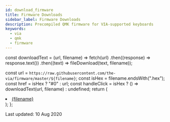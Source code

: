 ```yaml
---
id: download_firmware
title: Firmware Downloads
sidebar_label: Firmware Downloads
description: Precompiled QMK firmware for VIA-supported keyboards
keywords:
  - via
  - qmk
  - firmware
---
```


const downloadText = (url, filename) =>
  fetch(url)
    .then((response) => response.text())
    .then((text) => fileDownload(text, filename));

  const url = `https://raw.githubusercontent.com/the-via/firmware/master/${filename}`;
  const isHex = filename.endsWith(".hex");
  const href = isHex ? "#0" : url;
  const handleClick = isHex ? () => downloadText(url, filename) : undefined;
  return (
    <li>
      <a href={href} onClick={handleClick}>
        {filename}
      </a>
    </li>
  );
};

Last updated: 10 Aug 2020
<ul>
  <Download filename="1upkeyboards_1up60hse_via.hex"></Download>
  <Download filename="1upkeyboards_1up60hte_via.hex"></Download>
  <Download filename="1upkeyboards_1up60rgb_via.hex"></Download>
  <Download filename="1upkeyboards_sweet16_v1_via.hex"></Download>
  <Download filename="1upkeyboards_sweet16_v2_promicro_via.hex"></Download>
  <Download filename="1upkeyboards_sweet16_v2_proton_c_via.bin"></Download>
  <Download filename="40percentclub_luddite_via.hex"></Download>
  <Download filename="4pplet_aekiso60_rev_a_via.hex"></Download>
  <Download filename="4pplet_steezy60_rev_a_via.hex"></Download>
  <Download filename="4pplet_waffling60_rev_a_via.hex"></Download>
  <Download filename="7skb_rev1_via.hex"></Download>
  <Download filename="acheron_austin_via.bin"></Download>
  <Download filename="acheron_elongate_via.hex"></Download>
  <Download filename="acheron_shark_via.bin"></Download>
  <Download filename="adelheid_via.hex"></Download>
  <Download filename="aeboards_aegis_via.hex"></Download>
  <Download filename="aeboards_ext65_via.hex"></Download>
  <Download filename="ai03_equinox_rev0_via.hex"></Download>
  <Download filename="ai03_equinox_rev1_via.hex"></Download>
  <Download filename="ai03_lunar_via.hex"></Download>
  <Download filename="ai03_orbit_x_via.hex"></Download>
  <Download filename="ai03_polaris_via.hex"></Download>
  <Download filename="ai03_vega_via.bin"></Download>
  <Download filename="allison_numpad_via.hex"></Download>
  <Download filename="allison_via.hex"></Download>
  <Download filename="alps64_via.hex"></Download>
  <Download filename="aos_tkl_via.hex"></Download>
  <Download filename="arisu_via.hex"></Download>
  <Download filename="atxkb_1894_via.hex"></Download>
  <Download filename="bioi_g60ble_via.hex"></Download>
  <Download filename="blackplum_via.hex"></Download>
  <Download filename="bm16a_via.hex"></Download>
  <Download filename="bm60rgb_via.hex"></Download>
  <Download filename="boardwalk_via.hex"></Download>
  <Download filename="botanicalkeyboards_fm2u_via.hex"></Download>
  <Download filename="candybar_lefty_via.bin"></Download>
  <Download filename="candybar_righty_via.bin"></Download>
  <Download filename="cannonkeys_an_c_via.bin"></Download>
  <Download filename="cannonkeys_atlas_via.bin"></Download>
  <Download filename="cannonkeys_chimera65_via.bin"></Download>
  <Download filename="cannonkeys_db60_via.bin"></Download>
  <Download filename="cannonkeys_devastatingtkl_via.bin"></Download>
  <Download filename="cannonkeys_instant60_via.bin"></Download>
  <Download filename="cannonkeys_instant65_via.bin"></Download>
  <Download filename="cannonkeys_iron165_via.bin"></Download>
  <Download filename="cannonkeys_obliterated75_via.bin"></Download>
  <Download filename="cannonkeys_practice60_via.bin"></Download>
  <Download filename="cannonkeys_rekt1800_via.bin"></Download>
  <Download filename="cannonkeys_satisfaction75_prototype_via.bin"></Download>
  <Download filename="cannonkeys_satisfaction75_rev1_via.bin"></Download>
  <Download filename="cannonkeys_savage65_via.bin"></Download>
  <Download filename="cannonkeys_tmov2_via.bin"></Download>
  <Download filename="chili_via.hex"></Download>
  <Download filename="choc_taro_via.hex"></Download>
  <Download filename="clueboard_66_rev1_via.hex"></Download>
  <Download filename="clueboard_66_rev2_via.hex"></Download>
  <Download filename="clueboard_66_rev3_via.hex"></Download>
  <Download filename="clueboard_66_rev4_via.bin"></Download>
  <Download filename="contra_via.hex"></Download>
  <Download filename="coseyfannitutti_discipad_via.hex"></Download>
  <Download filename="coseyfannitutti_discipline_via.hex"></Download>
  <Download filename="coseyfannitutti_mysterium_via.hex"></Download>
  <Download filename="coseyfannitutti_romeo_via.hex"></Download>
  <Download filename="daisy_via.hex"></Download>
  <Download filename="dm9records_plaid_via.hex"></Download>
  <Download filename="do60_via.hex"></Download>
  <Download filename="doro67_multi_via.hex"></Download>
  <Download filename="doro67_regular_via.hex"></Download>
  <Download filename="doro67_rgb_via.hex"></Download>
  <Download filename="dp60_via.hex"></Download>
  <Download filename="duck_eagle_viper_v2_via.hex"></Download>
  <Download filename="duck_octagon_v1_via.hex"></Download>
  <Download filename="duck_octagon_v2_via.hex"></Download>
  <Download filename="duck_tcv3_via.hex"></Download>
  <Download filename="dz60_via.hex"></Download>
  <Download filename="dztech_bocc_via.hex"></Download>
  <Download filename="dztech_dz60rgb_ansi_v1_via.bin"></Download>
  <Download filename="dztech_dz60rgb_ansi_v2_via.hex"></Download>
  <Download filename="dztech_dz60rgb_v1_via.bin"></Download>
  <Download filename="dztech_dz60rgb_v2_via.hex"></Download>
  <Download filename="dztech_dz60rgb_wkl_v1_via.bin"></Download>
  <Download filename="dztech_dz60rgb_wkl_v2_via.hex"></Download>
  <Download filename="dztech_dz65rgb_v1_via.bin"></Download>
  <Download filename="dztech_dz65rgb_v2_via.hex"></Download>
  <Download filename="dztech_volcano660_via.hex"></Download>
  <Download filename="efreet_via.hex"></Download>
  <Download filename="eniigmakeyboards_ek65_via.hex"></Download>
  <Download filename="eniigmakeyboards_ek87_via.hex"></Download>
  <Download filename="exclusive_e6_rgb_via.hex"></Download>
  <Download filename="exclusive_e7v1_via.hex"></Download>
  <Download filename="exclusive_e85_via.hex"></Download>
  <Download filename="fallacy_via.hex"></Download>
  <Download filename="fc660c_via.hex"></Download>
  <Download filename="flx_lodestone_via.hex"></Download>
  <Download filename="flx_virgo_via.hex"></Download>
  <Download filename="foxlab_key65_hotswap_via.hex"></Download>
  <Download filename="foxlab_key65_universal_via.hex"></Download>
  <Download filename="foxlab_leaf60_hotswap_via.hex"></Download>
  <Download filename="foxlab_leaf60_universal_via.hex"></Download>
  <Download filename="gh60_revc_via.hex"></Download>
  <Download filename="gh60_satan_via.hex"></Download>
  <Download filename="ghs_rar_via.hex"></Download>
  <Download filename="gingham_via.hex"></Download>
  <Download filename="gray_studio_space65_via.hex"></Download>
  <Download filename="gray_studio_think65_hotswap_via.hex"></Download>
  <Download filename="gray_studio_think65_solder_via.hex"></Download>
  <Download filename="handwired_boss566y_redragon_vara_via.hex"></Download>
  <Download filename="handwired_dactyl_manuform_5x7_via.hex"></Download>
  <Download filename="handwired_prime_exl_plus_via.hex"></Download>
  <Download filename="handwired_prime_exl_via.hex"></Download>
  <Download filename="handwired_swiftrax_cowfish_via.hex"></Download>
  <Download filename="hhkb_ansi_via.hex"></Download>
  <Download filename="hhkb_jp_via.hex"></Download>
  <Download filename="hineybush_h10_via.hex"></Download>
  <Download filename="hineybush_h60_via.hex"></Download>
  <Download filename="hineybush_h75_singa_via.hex"></Download>
  <Download filename="hineybush_h87a_via.hex"></Download>
  <Download filename="hineybush_h88_via.hex"></Download>
  <Download filename="hineybush_hbcp_via.hex"></Download>
  <Download filename="hineybush_physix_via.hex"></Download>
  <Download filename="hineybush_sm68_via.hex"></Download>
  <Download filename="hotdox_via.hex"></Download>
  <Download filename="hs60_v2_ansi_via.bin"></Download>
  <Download filename="hs60_v2_hhkb_via.bin"></Download>
  <Download filename="hs60_v2_iso_via.bin"></Download>
  <Download filename="hub16_via.hex"></Download>
  <Download filename="id80_via.hex"></Download>
  <Download filename="idobo_via.hex"></Download>
  <Download filename="illuminati_is0_via.hex"></Download>
  <Download filename="jian_handwired_via.hex"></Download>
  <Download filename="jian_nsrev2_via.hex"></Download>
  <Download filename="jian_rev1_via.hex"></Download>
  <Download filename="jian_rev2_via.hex"></Download>
  <Download filename="jiran_rev1_via.hex"></Download>
  <Download filename="jiran_rev2_via.hex"></Download>
  <Download filename="jj4x4_via.hex"></Download>
  <Download filename="kabedon_kabedon78s_via.hex"></Download>
  <Download filename="kabedon_kabedon980_via.hex"></Download>
  <Download filename="kbdfans_kbd67_mkii_soldered_via.hex"></Download>
  <Download filename="kbdfans_kbd67_mkiirgb_v1_via.bin"></Download>
  <Download filename="kbdfans_kbd67_mkiirgb_v2_via.hex"></Download>
  <Download filename="kbdfans_kbd67_rev1_via.hex"></Download>
  <Download filename="kbdfans_kbd67_rev2_via.hex"></Download>
  <Download filename="kbdfans_kbd6x_via.hex"></Download>
  <Download filename="kbdfans_kbd75_rev1_via.hex"></Download>
  <Download filename="kbdfans_kbd75_rev2_via.hex"></Download>
  <Download filename="kbdfans_kbd8x_mk2_via.hex"></Download>
  <Download filename="kbdfans_kbdpad_mk2_via.hex"></Download>
  <Download filename="kbdfans_maja_via.hex"></Download>
  <Download filename="kc60_via.hex"></Download>
  <Download filename="keebio_bdn9_rev1_via.hex"></Download>
  <Download filename="keebio_bdn9_rev2_via.bin"></Download>
  <Download filename="keebio_choconum_via.bin"></Download>
  <Download filename="keebio_iris_rev1_led_via.hex"></Download>
  <Download filename="keebio_iris_rev1_via.hex"></Download>
  <Download filename="keebio_iris_rev2_via.hex"></Download>
  <Download filename="keebio_iris_rev3_via.hex"></Download>
  <Download filename="keebio_iris_rev4_via.hex"></Download>
  <Download filename="keebio_kbo5000_rev1_via.hex"></Download>
  <Download filename="keebio_nyquist_rev1_via.hex"></Download>
  <Download filename="keebio_nyquist_rev2_via.hex"></Download>
  <Download filename="keebio_nyquist_rev3_via.hex"></Download>
  <Download filename="keebio_quefrency_rev1_via.hex"></Download>
  <Download filename="keebio_quefrency_rev2_via.hex"></Download>
  <Download filename="keebio_sinc_rev1_via.hex"></Download>
  <Download filename="keyhive_maypad_via.hex"></Download>
  <Download filename="kingly_keys_romac_plus_via.hex"></Download>
  <Download filename="kingly_keys_romac_via.hex"></Download>
  <Download filename="kira80_via.hex"></Download>
  <Download filename="kudox_columner_via.hex"></Download>
  <Download filename="kudox_game_rev1_via.hex"></Download>
  <Download filename="kudox_game_rev2_via.hex"></Download>
  <Download filename="kudox_rev3_via.hex"></Download>
  <Download filename="latinpad_via.hex"></Download>
  <Download filename="launchpad_rev1_via.hex"></Download>
  <Download filename="lazydesigners_dimple_via.hex"></Download>
  <Download filename="lets_split_rev1_via.hex"></Download>
  <Download filename="lets_split_rev2_via.hex"></Download>
  <Download filename="lets_split_sockets_via.hex"></Download>
  <Download filename="m0lly_via.hex"></Download>
  <Download filename="m10a_via.hex"></Download>
  <Download filename="maartenwut_eon40_via.hex"></Download>
  <Download filename="maartenwut_eon65_via.hex"></Download>
  <Download filename="maartenwut_eon75_via.hex"></Download>
  <Download filename="maartenwut_eon87_via.hex"></Download>
  <Download filename="maartenwut_eon95_via.hex"></Download>
  <Download filename="maartenwut_nt660_via.hex"></Download>
  <Download filename="maartenwut_plain60_via.hex"></Download>
  <Download filename="maartenwut_quackfire_via.hex"></Download>
  <Download filename="maartenwut_ta65_via.hex"></Download>
  <Download filename="maartenwut_wasdat_code_via.hex"></Download>
  <Download filename="maartenwut_wasdat_via.hex"></Download>
  <Download filename="maartenwut_wonderland_via.hex"></Download>
  <Download filename="mc_76k_via.hex"></Download>
  <Download filename="mechlovin_adelais_rgb_led_rev1_via.bin"></Download>
  <Download filename="mechlovin_adelais_rgb_led_rev2_via.bin"></Download>
  <Download filename="mechlovin_adelais_rgb_led_via.bin"></Download>
  <Download filename="mechlovin_adelais_standard_led_rev2_via.bin"></Download>
  <Download filename="mechlovin_adelais_standard_led_rev3_via.bin"></Download>
  <Download filename="mechlovin_hannah60rgb_via.bin"></Download>
  <Download filename="mechlovin_hannah910_rev1_via.hex"></Download>
  <Download filename="mechlovin_hannah910_rev2_via.hex"></Download>
  <Download filename="mechlovin_hannah910_rev3_via.hex"></Download>
  <Download filename="mechlovin_infinity87_via.bin"></Download>
  <Download filename="mechlovin_infinityce_via.hex"></Download>
  <Download filename="mechlovin_kanu_via.hex"></Download>
  <Download filename="mechlovin_pisces_via.hex"></Download>
  <Download filename="melody96_via.hex"></Download>
  <Download filename="metamechs_timberwolf_via.hex"></Download>
  <Download filename="miller_gm862_via.hex"></Download>
  <Download filename="mixi_via.hex"></Download>
  <Download filename="mountainblocks_mb17_via.hex"></Download>
  <Download filename="murcielago_rev1_via.hex"></Download>
  <Download filename="mxss_via.hex"></Download>
  <Download filename="nckiibs_flatbread60_via.hex"></Download>
  <Download filename="nckiibs_vaneela_via.hex"></Download>
  <Download filename="nckiibs_vaneelaex_via.hex"></Download>
  <Download filename="nebula12_via.bin"></Download>
  <Download filename="nebula65_via.bin"></Download>
  <Download filename="nightly_boards_n2_via.hex"></Download>
  <Download filename="nightly_boards_n87_via.hex"></Download>
  <Download filename="nightly_boards_ph_arisu_via.hex"></Download>
  <Download filename="nightmare_via.hex"></Download>
  <Download filename="niu_mini_via.hex"></Download>
  <Download filename="nk65_via.bin"></Download>
  <Download filename="nomu30_rev1_via.hex"></Download>
  <Download filename="nomu30_rev2_via.hex"></Download>
  <Download filename="noxary_220_via.hex"></Download>
  <Download filename="noxary_260_via.hex"></Download>
  <Download filename="noxary_268_2_via.hex"></Download>
  <Download filename="noxary_268_via.hex"></Download>
  <Download filename="noxary_280_via.hex"></Download>
  <Download filename="noxary_x268_via.hex"></Download>
  <Download filename="ok60_via.hex"></Download>
  <Download filename="pandora_via.hex"></Download>
  <Download filename="pdxkbc_via.hex"></Download>
  <Download filename="percent_canoe_via.hex"></Download>
  <Download filename="percent_skog_lite_via.hex"></Download>
  <Download filename="pinky_4_via.hex"></Download>
  <Download filename="primekb_prime_e_via.hex"></Download>
  <Download filename="primekb_prime_l_v1_via.hex"></Download>
  <Download filename="primekb_prime_l_v2_via.hex"></Download>
  <Download filename="primekb_prime_m_via.hex"></Download>
  <Download filename="projectkb_alice_rev1_via.bin"></Download>
  <Download filename="projectkb_alice_rev2_via.bin"></Download>
  <Download filename="projectkb_signature87_via.bin"></Download>
  <Download filename="qaz_via.hex"></Download>
  <Download filename="quad_h_lb75_via.hex"></Download>
  <Download filename="quantrik_kyuu_via.hex"></Download>
  <Download filename="ramonimbao_herringbone_via.hex"></Download>
  <Download filename="ramonimbao_wete_via.bin"></Download>
  <Download filename="rart_rart67_via.hex"></Download>
  <Download filename="rart_rart75_via.hex"></Download>
  <Download filename="rart_rartpad_via.hex"></Download>
  <Download filename="reversestudio_decadepad_via.hex"></Download>
  <Download filename="s7_elephant_rev2_via.hex"></Download>
  <Download filename="sck_osa_via.hex"></Download>
  <Download filename="sidderskb_majbritt_via.hex"></Download>
  <Download filename="sirius_uni660_rev1_via.hex"></Download>
  <Download filename="sirius_uni660_rev2_ansi_via.hex"></Download>
  <Download filename="sirius_uni660_rev2_iso_via.hex"></Download>
  <Download filename="snagpad_via.hex"></Download>
  <Download filename="spaceman_2_milk_via.hex"></Download>
  <Download filename="tada68_via.bin"></Download>
  <Download filename="tenki_via.hex"></Download>
  <Download filename="tgr_910_via.hex"></Download>
  <Download filename="tgr_910ce_via.hex"></Download>
  <Download filename="tgr_jane_via.hex"></Download>
  <Download filename="tgr_tris_via.hex"></Download>
  <Download filename="the_royal_liminal_via.hex"></Download>
  <Download filename="thevankeyboards_minivan_via.hex"></Download>
  <Download filename="tkc1800_via.hex"></Download>
  <Download filename="tkc_godspeed75_via.bin"></Download>
  <Download filename="tkc_osav2_via.hex"></Download>
  <Download filename="tmo50_via.hex"></Download>
  <Download filename="tokyo60_via.hex"></Download>
  <Download filename="unikorn_via.hex"></Download>
  <Download filename="ut472_via.hex"></Download>
  <Download filename="vitamins_included_rev1_via.hex"></Download>
  <Download filename="vitamins_included_rev2_via.hex"></Download>
  <Download filename="waldo_via.hex"></Download>
  <Download filename="walletburner_neuron_via.hex"></Download>
  <Download filename="westfoxtrot_aanzee_via.hex"></Download>
  <Download filename="westfoxtrot_cypher_rev5_via.hex"></Download>
  <Download filename="westfoxtrot_prophet_via.bin"></Download>
  <Download filename="wheatfield_blocked65_via.hex"></Download>
  <Download filename="wilba_tech_rama_works_koyu_via.hex"></Download>
  <Download filename="wilba_tech_rama_works_m10_b_via.hex"></Download>
  <Download filename="wilba_tech_rama_works_m10_c_via.hex"></Download>
  <Download filename="wilba_tech_rama_works_m50_a_via.hex"></Download>
  <Download filename="wilba_tech_rama_works_m60_a_via.hex"></Download>
  <Download filename="wilba_tech_rama_works_m65_b_via.hex"></Download>
  <Download filename="wilba_tech_rama_works_m65_bx_via.hex"></Download>
  <Download filename="wilba_tech_rama_works_m6_a_via.hex"></Download>
  <Download filename="wilba_tech_rama_works_m6_b_via.hex"></Download>
  <Download filename="wilba_tech_rama_works_u80_a_via.hex"></Download>
  <Download filename="wilba_tech_wt60_a_via.hex"></Download>
  <Download filename="wilba_tech_wt60_b_via.hex"></Download>
  <Download filename="wilba_tech_wt60_bx_via.hex"></Download>
  <Download filename="wilba_tech_wt60_c_via.hex"></Download>
  <Download filename="wilba_tech_wt60_d_via.hex"></Download>
  <Download filename="wilba_tech_wt60_xt_via.hex"></Download>
  <Download filename="wilba_tech_wt65_a_via.hex"></Download>
  <Download filename="wilba_tech_wt65_b_via.hex"></Download>
  <Download filename="wilba_tech_wt65_xt_via.hex"></Download>
  <Download filename="wilba_tech_wt65_xtx_via.hex"></Download>
  <Download filename="wilba_tech_wt69_a_via.hex"></Download>
  <Download filename="wilba_tech_wt75_a_via.hex"></Download>
  <Download filename="wilba_tech_wt75_b_via.hex"></Download>
  <Download filename="wilba_tech_wt75_c_via.hex"></Download>
  <Download filename="wilba_tech_wt80_a_via.hex"></Download>
  <Download filename="wilba_tech_wt80_bc_via.hex"></Download>
  <Download filename="wilba_tech_wt8_a_via.hex"></Download>
  <Download filename="wilba_tech_zeal60_via.hex"></Download>
  <Download filename="wilba_tech_zeal65_via.hex"></Download>
  <Download filename="winkeyless_bface_via.hex"></Download>
  <Download filename="winkeyless_bmini_via.hex"></Download>
  <Download filename="winkeyless_bminiex_via.hex"></Download>
  <Download filename="xd60_rev2_via.hex"></Download>
  <Download filename="xd60_rev3_via.hex"></Download>
  <Download filename="xd68_via.hex"></Download>
  <Download filename="xd75_via.hex"></Download>
  <Download filename="xd84_via.hex"></Download>
  <Download filename="xd87_via.hex"></Download>
  <Download filename="xd96_via.hex"></Download>
  <Download filename="xelus_dawn60_via.hex"></Download>
  <Download filename="xelus_snap96_via.hex"></Download>
  <Download filename="xelus_trinityxttkl_via.bin"></Download>
  <Download filename="yatara_drink_me_via.hex"></Download>
  <Download filename="ymdk_ymd09_via.hex"></Download>
  <Download filename="yncognito_batpad_via.hex"></Download>
  <Download filename="ztboards_noon_via.hex"></Download>
</ul>